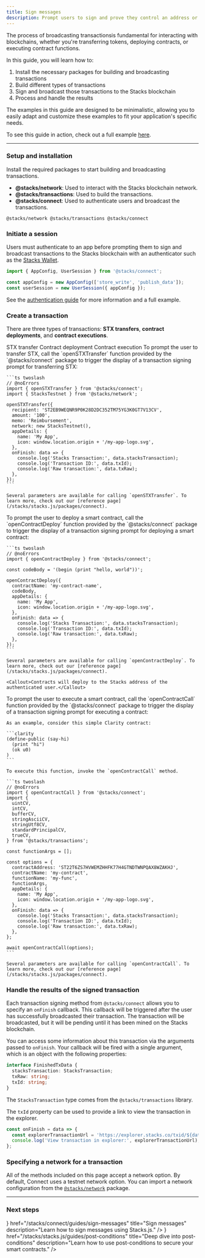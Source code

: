 ```yaml
---
title: Sign messages
description: Prompt users to sign and prove they control an address or authorize an in-app action.
---
```






The process of broadcasting transactionsis fundamental for interacting with blockchains, whether you're transferring tokens, deploying contracts, or executing contract functions.

In this guide, you will learn how to:

1. Install the necessary packages for building and broadcasting transactions
2. Build different types of transactions
3. Sign and broadcast those transactions to the Stacks blockchain
4. Process and handle the results

The examples in this guide are designed to be minimalistic, allowing you to easily adapt and customize these examples to fit your application's specific needs.

<Callout>To see this guide in action, check out a full example [here](https://github.com/hiro-so/stacks-connect-example).</Callout>

---

### Setup and installation

Install the required packages to start building and broadcasting transactions.

- **@stacks/network**: Used to interact with the Stacks blockchain network.
- **@stacks/transactions**: Used to build the transactions.
- **@stacks/connect**: Used to authenticate users and broadcast the transactions.

```package-install
@stacks/network @stacks/transactions @stacks/connect
```

### Initiate a session

Users must authenticate to an app before prompting them to sign and broadcast transactions to the Stacks blockchain with an authenticator such as the [Stacks Wallet](https://leather.io/install-desktop).

```ts twoslash
import { AppConfig, UserSession } from '@stacks/connect';

const appConfig = new AppConfig(['store_write', 'publish_data']);
const userSession = new UserSession({ appConfig });
```

See the [authentication guide](/stacks/connect/guides/authenticate-users) for more information and a full example.

### Create a transaction

There are three types of transactions: **STX transfers**, **contract deployments**, and **contract executions**.

<Tabs defaultValue="transfer">
  <TabsList className='flex flex-wrap md:w-max'>
    <TabsTrigger value="transfer" className='tab group'>
      <Badge variant='outline' className='badge transition-colors hover:text-neutral-90 dark:group-hover:text-white'>STX transfer</Badge>
    </TabsTrigger>
    <TabsTrigger value="deploy" className='tab group'>
      <Badge variant='outline' className='badge transition-colors hover:text-neutral-90 dark:group-hover:text-white'>Contract deployment</Badge>
    </TabsTrigger>
    <TabsTrigger value="execute" className='tab group'>
      <Badge variant='outline' className='badge transition-colors hover:text-neutral-90 dark:group-hover:text-white'>Contract execution</Badge>
    </TabsTrigger>
  </TabsList>
  <TabsContent value="transfer">
    To prompt the user to transfer STX, call the `openSTXTransfer` function provided by the `@stacks/connect` package to trigger the display of a transaction signing prompt for transferring STX:

    ```ts twoslash
    // @noErrors
    import { openSTXTransfer } from '@stacks/connect';
    import { StacksTestnet } from '@stacks/network';

    openSTXTransfer({
      recipient: 'ST2EB9WEQNR9P0K28D2DC352TM75YG3K0GT7V13CV',
      amount: '100',
      memo: 'Reimbursement',
      network: new StacksTestnet(),
      appDetails: {
        name: 'My App',
        icon: window.location.origin + '/my-app-logo.svg',
      },
      onFinish: data => {
        console.log('Stacks Transaction:', data.stacksTransaction);
        console.log('Transaction ID:', data.txId);
        console.log('Raw transaction:', data.txRaw);
      },
    });
    ```

    Several parameters are available for calling `openSTXTransfer`. To learn more, check out our [reference page](/stacks/stacks.js/packages/connect).
  </TabsContent>
  <TabsContent value="deploy">
    To prompt the user to deploy a smart contract, call the `openContractDeploy` function provided by the `@stacks/connect` package to trigger the display of a transaction signing prompt for deploying a smart contract:
  
    ```ts twoslash
    // @noErrors
    import { openContractDeploy } from '@stacks/connect';

    const codeBody = '(begin (print "hello, world"))';

    openContractDeploy({
      contractName: 'my-contract-name',
      codeBody,
      appDetails: {
        name: 'My App',
        icon: window.location.origin + '/my-app-logo.svg',
      },
      onFinish: data => {
        console.log('Stacks Transaction:', data.stacksTransaction);
        console.log('Transaction ID:', data.txId);
        console.log('Raw transaction:', data.txRaw);
      },
    });
    ```

    Several parameters are available for calling `openContractDeploy`. To learn more, check out our [reference page](/stacks/stacks.js/packages/connect).
  
    <Callout>Contracts will deploy to the Stacks address of the authenticated user.</Callout>
  </TabsContent>
  <TabsContent value="execute">
    To prompt the user to execute a smart contract, call the `openContractCall` function provided by the `@stacks/connect` package to trigger the display of a transaction signing prompt for executing a contract:

    As an example, consider this simple Clarity contract:

    ```clarity
    (define-public (say-hi)
      (print "hi")
      (ok u0)
    )
    ```

    To execute this function, invoke the `openContractCall` method.

    ```ts twoslash
    // @noErrors
    import { openContractCall } from '@stacks/connect';
    import {
      uintCV,
      intCV,
      bufferCV,
      stringAsciiCV,
      stringUtf8CV,
      standardPrincipalCV,
      trueCV,
    } from '@stacks/transactions';

    const functionArgs = [];

    const options = {
      contractAddress: 'ST22T6ZS7HVWEMZHHFK77H4GTNDTWNPQAX8WZAKHJ',
      contractName: 'my-contract',
      functionName: 'my-func',
      functionArgs,
      appDetails: {
        name: 'My App',
        icon: window.location.origin + '/my-app-logo.svg',
      },
      onFinish: data => {
        console.log('Stacks Transaction:', data.stacksTransaction);
        console.log('Transaction ID:', data.txId);
        console.log('Raw transaction:', data.txRaw);
      },
    };

    await openContractCall(options);
    ```

    Several parameters are available for calling `openContractCall`. To learn more, check out our [reference page](/stacks/stacks.js/packages/connect).
  </TabsContent>
</Tabs>

### Handle the results of the signed transaction

Each transaction signing method from `@stacks/connect` allows you to specify an `onFinish` callback. This callback will be triggered after the user has successfully broadcasted their transaction. The transaction will be broadcasted, but it will be pending until it has been mined on the Stacks blockchain.

You can access some information about this transaction via the arguments passed to `onFinish`. Your callback will be fired with a single argument, which is an object with the following properties:

```ts
interface FinishedTxData {
  stacksTransaction: StacksTransaction;
  txRaw: string;
  txId: string;
}
```

The `StacksTransaction` type comes from the `@stacks/transactions` library.

The `txId` property can be used to provide a link to view the transaction in the explorer.

```ts
const onFinish = data => {
  const explorerTransactionUrl = 'https://explorer.stacks.co/txid/${data.txId}';
  console.log('View transaction in explorer:', explorerTransactionUrl);
};
```

### Specifying a network for a transaction

All of the methods included on this page accept a network option. By default, Connect uses a testnet network option. You can import a network configuration from the [`@stacks/network`](/stacks/stacks.js/packages/network) package.

---

### Next steps

<Cards className='sm:grid-cols-1'>
  <SmallCard
    icon={<Code className='text-primary' />}
    href="/stacks/connect/guides/sign-messages"
    title="Sign messages"
    description="Learn how to sign messages using Stacks.js."
  />
  <SmallCard
    icon={<Terminal className='text-primary' />}
    href="/stacks/stacks.js/guides/post-conditions"
    title="Deep dive into post-conditions"
    description="Learn how to use post-conditions to secure your smart contracts."
  />
</Cards>

